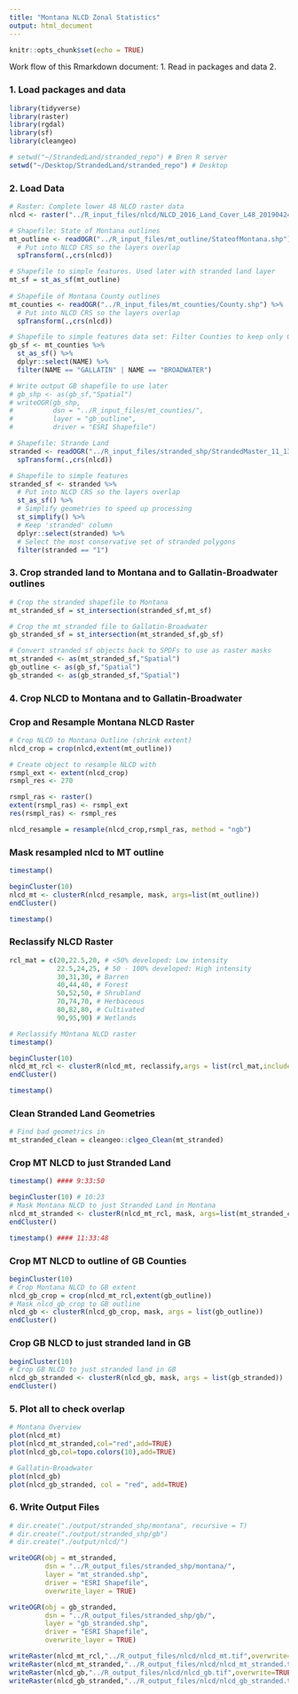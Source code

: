 ```yaml
---
title: "Montana NLCD Zonal Statistics"
output: html_document
---
```


```r
knitr::opts_chunk$set(echo = TRUE)
```

Work flow of this Rmarkdown document:
1. Read in packages and data
2. 

### 1. Load packages and data
```r

library(tidyverse)
library(raster)
library(rgdal)
library(sf)
library(cleangeo)

# setwd("~/StrandedLand/stranded_repo") # Bren R server
setwd("~/Desktop/StrandedLand/stranded_repo") # Desktop
```

### 2. Load Data
```r

# Raster: Complete lower 48 NLCD raster data
nlcd <- raster("../R_input_files/nlcd/NLCD_2016_Land_Cover_L48_20190424.img")

# Shapefile: State of Montana outlines
mt_outline <- readOGR("../R_input_files/mt_outline/StateofMontana.shp") %>% 
  # Put into NLCD CRS so the layers overlap 
  spTransform(.,crs(nlcd)) 

# Shapefile to simple features. Used later with stranded land layer
mt_sf = st_as_sf(mt_outline)
  
# Shapefile of Montana County outlines
mt_counties <- readOGR("../R_input_files/mt_counties/County.shp") %>% 
  # Put into NLCD CRS so the layers overlap 
  spTransform(.,crs(nlcd)) 

# Shapefile to simple features data set: Filter Counties to keep only Gallatin and Broadwater 
gb_sf <- mt_counties %>% 
  st_as_sf() %>% 
  dplyr::select(NAME) %>% 
  filter(NAME == "GALLATIN" | NAME == "BROADWATER")

# Write output GB shapefile to use later
# gb_shp <- as(gb_sf,"Spatial")
# writeOGR(gb_shp,
#          dsn = "../R_input_files/mt_counties/",
#          layer = "gb_outline",
#          driver = "ESRI Shapefile")

# Shapefile: Strande Land
stranded <- readOGR("../R_input_files/stranded_shp/StrandedMaster_11_13_19.shp") %>% 
  spTransform(.,crs(nlcd))

# Shapefile to simple features
stranded_sf <- stranded %>% 
  # Put into NLCD CRS so the layers overlap 
  st_as_sf() %>% 
  # Simplify geometries to speed up processing
  st_simplify() %>% 
  # Keep 'stranded' column
  dplyr::select(stranded) %>% 
  # Select the most conservative set of stranded polygons
  filter(stranded == "1")
```

### 3. Crop stranded land to Montana and to Gallatin-Broadwater outlines
```r

# Crop the stranded shapefile to Montana 
mt_stranded_sf = st_intersection(stranded_sf,mt_sf)

# Crop the mt_stranded file to Gallatin-Broadwater
gb_stranded_sf = st_intersection(mt_stranded_sf,gb_sf)

# Convert stranded sf objects back to SPDFs to use as raster masks
mt_stranded <- as(mt_stranded_sf,"Spatial")
gb_outline <- as(gb_sf,"Spatial")
gb_stranded <- as(gb_stranded_sf,"Spatial")
```

### 4. Crop NLCD to Montana and to Gallatin-Broadwater


### Crop and Resample Montana NLCD Raster
```r
# Crop NLCD to Montana Outline (shrink extent)
nlcd_crop = crop(nlcd,extent(mt_outline))

# Create object to resample NLCD with
rsmpl_ext <- extent(nlcd_crop)
rsmpl_res <- 270

rsmpl_ras <- raster()
extent(rsmpl_ras) <- rsmpl_ext
res(rsmpl_ras) <- rsmpl_res

nlcd_resample = resample(nlcd_crop,rsmpl_ras, method = "ngb")
```

### Mask resampled nlcd to MT outline
```r

timestamp()

beginCluster(10) 
nlcd_mt <- clusterR(nlcd_resample, mask, args=list(mt_outline))
endCluster()

timestamp()

```


### Reclassify NLCD Raster
```r

rcl_mat = c(20,22.5,20, # <50% developed: Low intensity
            22.5,24,25, # 50 - 100% developed: High intensity
            30,31,30, # Barren
            40,44,40, # Forest
            50,52,50, # Shrubland
            70,74,70, # Herbaceous
            80,82,80, # Cultivated
            90,95,90) # Wetlands

# Reclassify MOntana NLCD raster
timestamp()

beginCluster(10)
nlcd_mt_rcl <- clusterR(nlcd_mt, reclassify,args = list(rcl_mat,include.lowest=TRUE))
endCluster()

timestamp()
```

### Clean Stranded Land Geometries
```r
# Find bad geometrics in 
mt_stranded_clean = cleangeo::clgeo_Clean(mt_stranded)
```

### Crop MT NLCD to just Stranded Land
```r
timestamp() #### 9:33:50

beginCluster(10) # 10:23
# Mask Montana NLCD to just Stranded Land in Montana
nlcd_mt_stranded <- clusterR(nlcd_mt_rcl, mask, args=list(mt_stranded_clean))
endCluster()

timestamp() #### 11:33:48
```

### Crop MT NLCD to outline of GB Counties
```r

beginCluster(10)
# Crop Montana NLCD to GB extent
nlcd_gb_crop = crop(nlcd_mt_rcl,extent(gb_outline))
# Mask nlcd_gb_crop to GB outline
nlcd_gb <- clusterR(nlcd_gb_crop, mask, args = list(gb_outline))
endCluster()

```

### Crop GB NLCD to just stranded land in GB
```r

beginCluster(10)
# Crop GB NLCD to just stranded land in GB
nlcd_gb_stranded <- clusterR(nlcd_gb, mask, args = list(gb_stranded))
endCluster()

```

### 5. Plot all to check overlap
```r

# Montana Overview
plot(nlcd_mt)
plot(nlcd_mt_stranded,col="red",add=TRUE)
plot(nlcd_gb,col=topo.colors(10),add=TRUE)

# Gallatin-Broadwater
plot(nlcd_gb)
plot(nlcd_gb_stranded, col = "red", add=TRUE)

```

### 6. Write Output Files
```r

# dir.create("./output/stranded_shp/montana", recursive = T)
# dir.create("./output/stranded_shp/gb")
# dir.create("./output/nlcd/")

writeOGR(obj = mt_stranded,
         dsn = "../R_output_files/stranded_shp/montana/",
         layer = "mt_stranded.shp",
         driver = "ESRI Shapefile",
         overwrite_layer = TRUE)

writeOGR(obj = gb_stranded,
         dsn = "../R_output_files/stranded_shp/gb/",
         layer = "gb_stranded.shp",
         driver = "ESRI Shapefile",
         overwrite_layer = TRUE)

writeRaster(nlcd_mt_rcl,"../R_output_files/nlcd/nlcd_mt.tif",overwrite=TRUE)
writeRaster(nlcd_mt_stranded,"../R_output_files/nlcd/nlcd_mt_stranded.tif",overwrite=TRUE)
writeRaster(nlcd_gb,"../R_output_files/nlcd/nlcd_gb.tif",overwrite=TRUE)
writeRaster(nlcd_gb_stranded,"../R_output_files/nlcd/nlcd_gb_stranded.tif",overwrite=TRUE)

```

